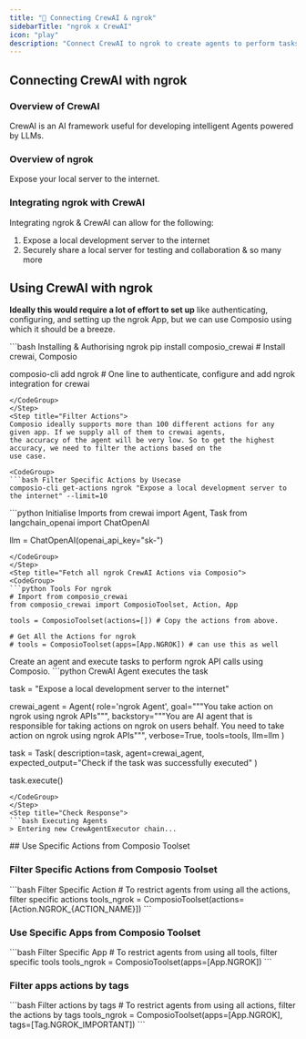 ```yaml
---
title: "🚀 Connecting CrewAI & ngrok"
sidebarTitle: "ngrok x CrewAI"
icon: "play"
description: "Connect CrewAI to ngrok to create agents to perform tasks using natural language"
---
```


## Connecting CrewAI with ngrok

### Overview of CrewAI

CrewAI is an AI framework useful for developing intelligent Agents powered by LLMs.

### Overview of ngrok

Expose your local server to the internet.

### Integrating ngrok with CrewAI

Integrating ngrok & CrewAI can allow for the following:

1. Expose a local development server to the internet
2. Securely share a local server for testing and collaboration
& so many more

## Using CrewAI with ngrok

<Steps>
<Step title="Setting Up the Environment">

**Ideally this would require a lot of effort to set up** like authenticating, configuring, and setting up the ngrok App, but we can use Composio using which it should be a breeze.

<CodeGroup>
```bash Installing & Authorising ngrok
pip install composio_crewai # Install crewai, Composio 

composio-cli add ngrok # One line to authenticate, configure and add ngrok integration for crewai
```
</CodeGroup>
</Step>
<Step title="Filter Actions">
Composio ideally supports more than 100 different actions for any given app. If we supply all of them to crewai agents, 
the accuracy of the agent will be very low. So to get the highest accuracy, we need to filter the actions based on the 
use case.

<CodeGroup>
```bash Filter Specific Actions by Usecase
composio-cli get-actions ngrok "Expose a local development server to the internet" --limit=10
```
</CodeGroup>

</Step>
<Step title="Import Base Packages">

<CodeGroup>
```python Initialise Imports
from crewai import Agent, Task
from langchain_openai import ChatOpenAI

llm = ChatOpenAI(openai_api_key="sk-<OPENAI KEY>")
```
</CodeGroup>
</Step>
<Step title="Fetch all ngrok CrewAI Actions via Composio">
<CodeGroup>
```python Tools For ngrok
# Import from composio_crewai
from composio_crewai import ComposioToolset, Action, App

tools = ComposioToolset(actions=[]) # Copy the actions from above. 

# Get All the Actions for ngrok
# tools = ComposioToolset(apps=[App.NGROK]) # can use this as well
```
</CodeGroup>
</Step>
<Step title="Execute the Agent">
Create an agent and execute tasks to perform ngrok API calls using Composio. 
<CodeGroup>
```python CrewAI Agent executes the task

task = "Expose a local development server to the internet"

crewai_agent = Agent(
    role='ngrok Agent',
    goal="""You take action on ngrok using ngrok APIs""",
    backstory="""You are AI agent that is responsible for taking actions on ngrok on users behalf. You need to take action on ngrok using ngrok APIs""",
    verbose=True,
    tools=tools,
    llm=llm
)

task = Task(
    description=task,
    agent=crewai_agent,
    expected_output="Check if the task was successfully executed"
)

task.execute()
```
</CodeGroup>
</Step>
<Step title="Check Response">
```bash Executing Agents
> Entering new CrewAgentExecutor chain...
```
</Step>
</Steps>
## Use Specific Actions from Composio Toolset

### Filter Specific Actions from Composio Toolset

<CodeGroup>
```bash Filter Specific Action
# To restrict agents from using all the actions, filter specific actions
tools_ngrok = ComposioToolset(actions=[Action.NGROK_{ACTION_NAME}])
```
</CodeGroup>

### Use Specific Apps from Composio Toolset
<CodeGroup>
```bash Filter Specific App
# To restrict agents from using all tools, filter specific tools
tools_ngrok = ComposioToolset(apps=[App.NGROK])
```
</CodeGroup>

### Filter apps actions by tags 
<CodeGroup>
```bash Filter actions by tags
# To restrict agents from using all actions, filter the actions by tags
tools_ngrok = ComposioToolset(apps=[App.NGROK], tags=[Tag.NGROK_IMPORTANT])
```
</CodeGroup>